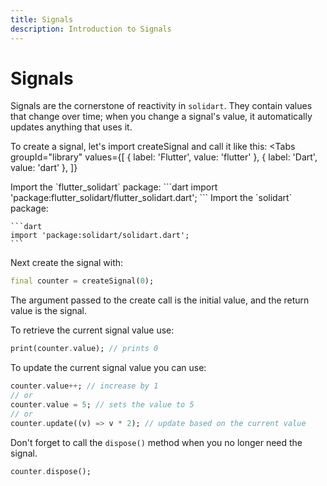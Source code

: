 ```yaml
---
title: Signals
description: Introduction to Signals
---
```


# Signals

Signals are the cornerstone of reactivity in `solidart`. They contain values that change over time; when you change a signal's value, it automatically updates anything that uses it.

To create a signal, let's import createSignal and call it like this:
<Tabs
  groupId="library"
  values={[
    { label: 'Flutter', value: 'flutter' },
    { label: 'Dart', value: 'dart' },
  ]}
>
 <TabItem value="flutter">
    Import the `flutter_solidart` package:
    ```dart
    import 'package:flutter_solidart/flutter_solidart.dart';
    ```
  </TabItem>
  <TabItem value="dart">
    Import the `solidart` package:

    ```dart
    import 'package:solidart/solidart.dart';
    ```
  </TabItem>
</Tabs>

Next create the signal with:

```dart
final counter = createSignal(0);
````

The argument passed to the create call is the initial value, and the return value is the signal.

To retrieve the current signal value use:
```dart
print(counter.value); // prints 0
```

To update the current signal value you can use:
```dart
counter.value++; // increase by 1
// or 
counter.value = 5; // sets the value to 5
// or 
counter.update((v) => v * 2); // update based on the current value
```

<Warning>Don't forget to call the `dispose()` method when you no longer need the signal.</Warning>
```dart
counter.dispose();
```
